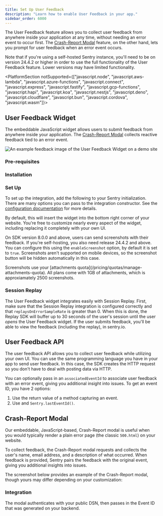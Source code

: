 ```yaml
---
title: Set Up User Feedback
description: "Learn how to enable User Feedback in your app."
sidebar_order: 6000
---
```


The User Feedback feature allows you to collect user feedback from anywhere inside your application at any time, without needing an error event to occur first. The [Crash-Report Modal](#crash-report-modal) feature, on the other hand, lets you prompt for user feedback when an error event occurs.

Note that if you're using a self-hosted Sentry instance, you'll need to be on version 24.4.2 or higher in order to use the full functionality of the User Feedback feature. Lower versions may have limited functionality.

<PlatformSection notSupported={["javascript.node", "javascript.aws-lambda", "javascript.azure-functions", "javascript.connect", "javascript.express", "javascript.fastify", "javascript.gcp-functions", "javascript.hapi", "javascript.koa", "javascript.nestjs", "javascript.deno", "javascript.cloudflare", "javascript.bun", "javascript.cordova", "javascript.wasm"]}>

## User Feedback Widget

The embeddable JavaScript widget allows users to submit feedback from anywhere inside your application. The [Crash-Report Modal](#crash-report-modal) collects reactive feedback tied to an error event.

![An example feedback image of the User Feedback Widget on a demo site](./img/user-feedback-widget.png)

### Pre-requisites

<PlatformContent includePath="user-feedback/pre-requisites" />

### Installation

<PlatformContent includePath="user-feedback/install" />

### Set Up

To set up the integration, add the following to your Sentry initialization. There are many options you can pass to the integration constructor. See the [configuration documentation](/platforms/javascript/user-feedback/configuration/) for more details.


<PlatformContent includePath="user-feedback/setup" />

By default, this will insert the widget into the bottom right corner of your website. You're free to customize nearly every aspect of the widget, including replacing it completely with your own UI.

On SDK version 8.0.0 and above, users can send screenshots with their feedback. If you're self-hosting, you also need release 24.4.2 and above. You can configure this using the `enableScreenshot` option, by default it is set to `true`. Screenshots aren't supported on mobile devices, so the screenshot button will be hidden automatically in this case.

<Alert level="">
  Screenshots use your [attachments
  quota](/pricing/quotas/manage-attachments-quota). All plans come with 1GB of
  attachments, which is approxiamately 2500 screenshots.
</Alert>

### Session Replay

The User Feedback widget integrates easily with <PlatformLink to="/session-replay/">Session Replay</PlatformLink>. First, make sure that the Session Replay integration is configured correctly and that `replaysOnErrorSampleRate` is greater than 0. When this is done, the Replay SDK will buffer up to 30 seconds of the user's session until the user _opens_ the User Feedback widget. If the user submits feedback, you'll be able to view the feedback (including the replay), in sentry.io.

</PlatformSection>

## User Feedback API

The user feedback API allows you to collect user feedback while utilizing your own UI. You can use the same programming language you have in your app to send user feedback. In this case, the SDK creates the HTTP request so you don't have to deal with posting data via HTTP.

You can optionally pass in an `associatedEventId` to associate user feedback with an error event, giving you additional insight into issues. To get an event ID, you have 2 options:
1. Use the return value of a method capturing an event.
2. Use <PlatformLink to="/configuration/options/#before-send"><PlatformIdentifier name="before-send" /></PlatformLink> and `Sentry.lastEventId()`.

<PlatformContent includePath="user-feedback/sdk-api-example/" />

## Crash-Report Modal

Our embeddable, JavaScript-based, Crash-Report modal is useful when you would typically render a plain error page (the classic `500.html`) on your website.

To collect feedback, the Crash-Report modal requests and collects the user's name, email address, and a description of what occurred. When feedback is provided, Sentry pairs the feedback with the original event, giving you additional insights into issues.

The screenshot below provides an example of the Crash-Report modal, though yours may differ depending on your customization:

<Include name="common-imgs/user_feedback_widget" />

### Integration

The modal authenticates with your public DSN, then passes in the Event ID that was generated on your backend.

<PlatformContent includePath="user-feedback/example-widget/" />
